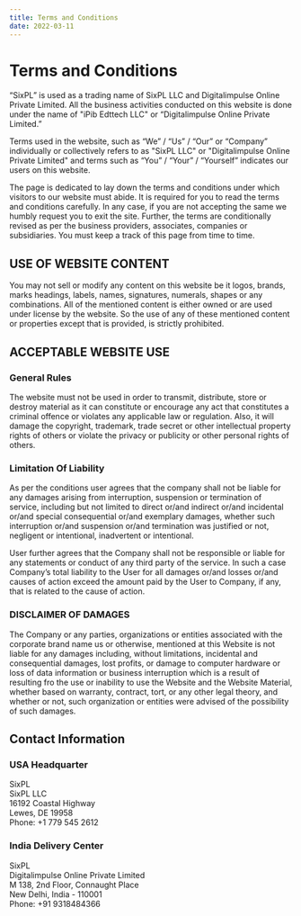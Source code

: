 ```yaml
---
title: Terms and Conditions
date: 2022-03-11
---
```


Terms and Conditions
====================

“SixPL” is used as a trading name of SixPL LLC and Digitalimpulse Online Private Limited. All the business activities conducted on this website is done under the name of "iPib Edttech LLC" or “Digitalimpulse Online Private Limited.”

Terms used in the website, such as “We” / “Us” / “Our” or “Company” individually or collectively refers to as "SixPL LLC" or "Digitalimpulse Online Private Limited" and terms such as “You” / “Your” / “Yourself” indicates our users on this website.

The page is dedicated to lay down the terms and conditions under which visitors to our website must abide. It is required for you to read the terms and conditions carefully. In any case, if you are not accepting the same we humbly request you to exit the site. Further, the terms are conditionally revised as per the business providers, associates, companies or subsidiaries. You must keep a track of this page from time to time.

USE OF WEBSITE CONTENT
----------------------

You may not sell or modify any content on this website be it logos, brands, marks headings, labels, names, signatures, numerals, shapes or any combinations. All of the mentioned content is either owned or are used under license by the website. So the use of any of these mentioned content or properties except that is provided, is strictly prohibited.

ACCEPTABLE WEBSITE USE
----------------------

### General Rules

The website must not be used in order to transmit, distribute, store or destroy material as it can constitute or encourage any act that constitutes a criminal offence or violates any applicable law or regulation. Also, it will damage the copyright, trademark, trade secret or other intellectual property rights of others or violate the privacy or publicity or other personal rights of others.

### Limitation Of Liability

As per the conditions user agrees that the company shall not be liable for any damages arising from interruption, suspension or termination of service, including but not limited to direct or/and indirect or/and incidental or/and special consequential or/and exemplary damages, whether such interruption or/and suspension or/and termination was justified or not, negligent or intentional, inadvertent or intentional.

User further agrees that the Company shall not be responsible or liable for any statements or conduct of any third party of the service. In such a case Company’s total liability to the User for all damages or/and losses or/and causes of action exceed the amount paid by the User to Company, if any, that is related to the cause of action.

### DISCLAIMER OF DAMAGES

The Company or any parties, organizations or entities associated with the corporate brand name us or otherwise, mentioned at this Website is not liable for any damages including, without limitations, incidental and consequential damages, lost profits, or damage to computer hardware or loss of data information or business interruption which is a result of resulting fro the use or inability to use the Website and the Website Material, whether based on warranty, contract, tort, or any other legal theory, and whether or not, such organization or entities were advised of the possibility of such damages.

Contact Information
-------------------

### USA Headquarter

SixPL  
SixPL LLC  
16192 Coastal Highway  
Lewes, DE 19958  
Phone: +1 779 545 2612  

### India Delivery Center

SixPL  
Digitalimpulse Online Private Limited  
M 138, 2nd Floor, Connaught Place  
New Delhi, India - 110001  
Phone: +91 9318484366